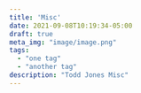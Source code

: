 ```yaml
---
title: 'Misc'
date: 2021-09-08T10:19:34-05:00
draft: true
meta_img: "image/image.png"
tags:
  - "one tag"
  - "another tag"
description: "Todd Jones Misc"
---
```

